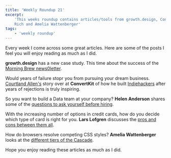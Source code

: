 ```yaml
---
title: 'Weekly Roundup 21'
excerpt:
    'This weeks roundup contains articles/tools from growth.design, ConvertKit, Helen Anderson, I Will Teach You to be
    Rich and Amelia Wattenberger'
tags:
    - 'weekly roundup'
---
```


Every week I come across some great articles. Here are some of the posts I feel you will enjoy reading as much as I did.

**growth.design** has a new case study. This time about the success of the
[Morning Brew news0letter](https://growth.design/case-studies/morning-brew-newsletter-retention/).

Would years of failure stopr you from pursuing your dream business.
[Courtland Allen's](https://convertkit.com/creator-stories-courtland-allen) story over at **ConvertKit** of how he built
[Indiehackers](https://www.indiehackers.com/) after years of rejections is truly inspiring.

So you want to build a Data team at your company? **Helen Anderson** shares some of the
[questions to ask yourself before hiring](https://dev.to/helenanders26/designing-the-data-team-2g54).

With the increasing number of options in credit cards, how do you decide which type of card is right for you. **Lars
Lofgren** discusses the
[pros and cons between them all](https://www.iwillteachyoutoberich.com/blog/types-of-credit-cards/).

How do browsers resolve competing CSS styles? **Amelia Wattenberger** looks at the
[different tiers of the Cascade](https://wattenberger.com/blog/css-cascade).

Hope you enjoy reading these articles as much as I did.
